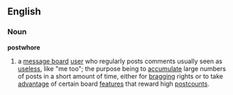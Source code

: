 ==English==
===Noun===
'''postwhore'''
#a [[message board]] [[user]] who regularly posts comments usually seen as [[useless]], like "me too"; the purpose being to [[accumulate]] large numbers of posts in a short amount of time, either for [[bragging]] rights or to take [[advantage]] of certain board [[feature]]s that reward high [[postcount]]s.